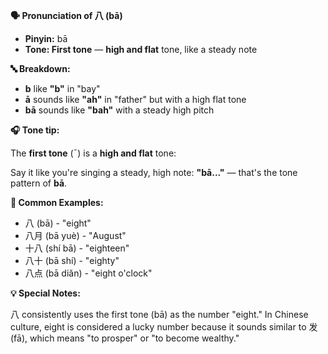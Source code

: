 **🗣️ Pronunciation of 八 (bā)**

- **Pinyin:** bā
- **Tone: First tone** — **high and flat** tone, like a steady note

**🔤 Breakdown:**

- **b** like **"b"** in "bay"
- **ā** sounds like **"ah"** in "father" but with a high flat tone
- **bā** sounds like **"bah"** with a steady high pitch

**🎧 Tone tip:**

The **first tone** (¯) is a **high and flat** tone:

Say it like you're singing a steady, high note: **"bā..."** — that's the tone pattern of **bā**.

**📝 Common Examples:**

- 八 (bā) - "eight"
- 八月 (bā yuè) - "August"
- 十八 (shí bā) - "eighteen"
- 八十 (bā shí) - "eighty"
- 八点 (bā diǎn) - "eight o'clock"

**💡 Special Notes:**

八 consistently uses the first tone (bā) as the number "eight." In Chinese culture, eight is
considered a lucky number because it sounds similar to 发 (fā), which means "to prosper" or "to
become wealthy."
